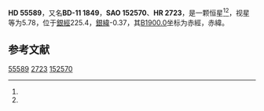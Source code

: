 {{Starbox begin
| name = HD 55589
}}
{{Starbox observe
| epoch = [[J2000.0|J2000.0]]
| constell = {{星座名待查}}<ref name=SIMBAD>{{cite web
 | url=http://simbad.u-strasbg.fr/simbad/sim-id?Ident=HR+2723
 | title =Pulsating variable Star
 | publisher=Centre de Données astronomiques de Strasbourg
 | work=SIMBAD
 | accessdate=2012-07-13}}</ref><ref name=DATA>{{cite web
 | url=http://vizier.u-strasbg.fr/viz-bin/VizieR-5?-out.add=.&-source=5050&-corr=PK=HR&-out.max=9999&HR=2723
 | title=VizieR Detailed Page
 | accessdate=2012-07-13
 | archive-date=2016-03-05
 | archive-url=https://web.archive.org/web/20160305041657/http://vizier.u-strasbg.fr/viz-bin/VizieR-5?-out.add=.&-source=5050&-corr=PK=HR&-out.max=9999&HR=2723
 | dead-url=no
 }}</ref>
| 星官 = 
| ra = {{RA|7|13|7.2}}<ref name=SIMBAD /><ref name=DATA />
| dec = {{DEC|-11|15|5}}<ref name=SIMBAD /><ref name=DATA />
| appmag_v = 5.78<ref name=SIMBAD /><ref name=DATA />
}}
{{Starbox character
| class = K0<ref name=SIMBAD /><ref name=DATA />
| b-v = 1.51<ref name=SIMBAD /><ref name=DATA />
| u-b = 1.76<ref name=SIMBAD /><ref name=DATA />
| r-i = <ref name=SIMBAD /><ref name=DATA />
| variable = 
}}
{{Starbox astrometry
| radial_v = 1.76
| prop_mo_ra = 9
| parallax = 
| p_error = 
}}
{{Starbox catalog
| names =BD-11 1849，[[SAO星表|SAO]] 152570，[[HD星表|HD]] 55589，[[HR星表|HR]] 2723}}
{{Starbox reference |Simbad=HR+2723}}
{{Starbox end}}

'''HD 55589'''，又名'''BD-11 1849'''，'''SAO 152570'''、'''HR 2723'''，是一颗恒星<ref name=SIMBAD /><ref name=DATA />，视星等为5.78，位于[[銀道座標系|銀經]]225.4，[[銀道座標系|銀緯]]-0.37，其[[B1900.0|B1900.0]]坐标为赤經{{RA|7|8|25}}，赤緯{{DEC|-11|-0.37|56}}。

== 参考文献 ==
{{reflist}}

{{star-stub}}

[[Category:HD和HDE天體|55589]]
[[Category:HR天體|2723]]
[[Category:SAO天體|152570]]
